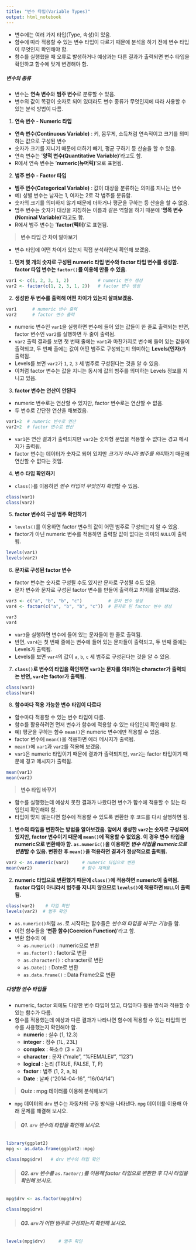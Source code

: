 ---
title: "변수 타입(Variable Types)"
output: html_notebook
---

- 변수에는 여러 가지 타입(Type, 속성)이 있음.
- 함수에 따라 적용할 수 있는 변수 타입이 다르기 때문에 분석을 하기 전에 변수 타입이 무엇인지 확인해야 함.
- 함수를 실행했을 때 오류로 발생하거나 예상과는 다른 결과가 출력되면 변수 타입을 확인하고 함수에 맞게 변경해야 함.

##### **변수의 종류**

- 변수는 **연속 변수**와 **범주 변수**로 분류할 수 있음.
- 변수의 값이 똑같이 숫자로 되어 있더라도 변수 종류가 무엇인지에 따라 사용할 수 있는 분석 방법이 다름.

1. **연속 변수 - Numeric 타입**

- **연속 변수(Continuous Variable)** : 키, 몸무게, 소득처럼 연속적이고 크기를 의미하는 값으로 구성된 변수
- 숫자가 크기를 지니기 때문에 더하기 빼기, 평균 구하기 등 산술을 할 수 있음.
- 연속 변수는 '**양적 변수(Quantitative Variable)**'라고도 함.
- R에서 연속 변수는 '**numeric(뉴머릭)**'으로 표현됨.

2. **범주 변수 - Factor 타입**

- **범주 변수(Categorical Variable)** : 값이 대상을 분류하는 의미를 지니는 변수
- 예) 성별 변수는 남자는 1, 여자는 2로 각 범주를 분류함.
- 숫자의 크기를 의미하지 않기 때문에 더하거나 평균을 구하는 등 산술을 할 수 없음.
- 범주 변수는 숫자가 대상을 지칭하는 이름과 같은 역할을 하기 때문에 '**명목 변수(Nominal Variable)**'라고도 함.
- R에서 범주 변수는 '**factor(펙터)**'로 표현됨.

> **변수 타입 간 차이 알아보기**

- 변수 타입에 어떤 차이가 있는지 직접 분석하면서 확인해 보겠음.

1. **먼저 몇 개의 숫자로 구성된 numeric 타입 변수와 factor 타입 변수를 생성함. factor 타입 변수는 `factor()`를 이용해 만들 수 있음.**

```{r}
var1 <- c(1, 2, 3, 1, 2)           # numeric 변수 생성
var2 <- factor(c(1, 2, 3, 1, 2))   # factor 변수 생성
```

2. **생성한 두 변수를 출력해 어떤 차이가 있는지 살펴보겠음.**

```{r}
var1      # numeric 변수 출력
var2      # factor 변수 출력
```

- numeric 변수인 `var1`을 실행하면 변수에 들어 있는 값들이 한 줄로 출력되는 반면, factor 변수인 `var2`를 실행하면 두 줄이 출력됨.
- `var2` 출력 결과를 보면 첫 번째 줄에는 `var1`과 마찬가지로 변수에 들어 있는 값들이 출력되고, 두 번째 출에는 값이 어떤 범주로 구성되는지 의미하는 **Levels(인자)**가 출력됨.
- Levels를 보면 `var2`가 `1`, `2`, `3` 세 범주로 구성된다는 것을 알 수 있음.
- 이처럼 factor 변수는 값을 지니는 동시에 값의 범주를 의미하는 Levels 정보를 지니고 있음.

3. **factor 변수는 연산이 안된다**

- numeric 변수로는 연산할 수 있지만, factor 변수로는 연산할 수 없음.
- 두 변수로 간단한 연산을 해보겠음.

```{r}
var1+2  # numeric 변수로 연산
var2+2  # factor 변수로 연산
```

- `var1`은 연산 결과가 출력되지만 `var2`는 숫자형 문법을 적용할 수 없다는 경고 메시지가 출력됨.
- factor 변수는 데이터가 숫자로 되어 있지만 *크기가 아니라 범주를 의미*하기 때문에 연산할 수 없다는 것임.

4. **변수 타입 확인하기**

- `class()`를 이용하면 *변수 타입이 무엇인지 확인*할 수 있음.

```{r}
class(var1)
class(var2)
```

5. **factor 변수의 구성 범주 확인하기**

- `levels()`를 이용하면 factor 변수의 값이 어떤 범주로 구성되는지 알 수 있음.
- factor가 아닌 numeric 변수를 적용하면 출력할 값이 없다는 의미의 `NULL`이 출력됨.

```{r}
levels(var1)
levels(var2)
```

6. **문자로 구성된 factor 변수**

- factor 변수는 숫자로 구성될 수도 있지만 문자로 구성될 수도 있음.
- 문자 변수와 문자로 구성된 factor 변수를 만들어 출력하고 차이를 살펴보겠음.

```{r}
var3 <- c("a", "b", "b", "c")          # 문자 변수 생성
var4 <- factor(c("a", "b", "b", "c"))  # 문자로 된 factor 변수 생성

var3
var4
```

- `var3`을 실행하면 변수에 들어 있는 문자들이 한 줄로 출력됨.
- 반면, `var4`는 첫 번째 줄에는 변수에 들어 있는 문자들이 출력되고, 두 번째 줄에는 Levels가 출력됨.
- Levels를 보면 `var4`의 값이 `a`, `b`, `c` 세 범주로 구성된다는 것을 알 수 있음.

7. **`class()`로 변수의 타입을 확인하면 `var3`는 문자를 의미하는 character가 출력되는 반면, `var4`는 factor가 출력됨.**

```{r}
class(var3)
class(var4)
```

8. **함수마다 적용 가능한 변수 타입이 다르다**

- 함수마다 적용할 수 있는 변수 타입이 다름.
- 함수를 활용하려면 먼저 변수가 함수에 적용할 수 있는 타입인지 확인해야 함.
- 예) 평균을 구하는 함수 `mean()`은 numeric 변수에만 적용할 수 있음.
- factor 변수에 `mean()`을 적용하면 에러 메시지가 출력됨.
- `mean()`에 `var1`과 `var2`를 적용해 보겠음.
- `var1`은 numeric 타입이기 때문에 결과가 출력되지만, `var2`는 factor 타입이기 때문에 경고 메시지가 출력됨.

```{r}
mean(var1)
mean(var2)
```

> **변수 타입 바꾸기**

- 함수를 실행했는데 예상치 못한 결과가 나왔다면 변수가 함수에 적용할 수 있는 타입인지 확인해야 함.
- 타입이 맞지 않는다면 함수에 적용할 수 있도록 변환한 후 코드를 다시 실행하면 됨.

1. **변수의 타입을 변환하는 방법을 알아보겠음. 앞에서 생성한 `var2`는 숫자로 구성되어 있지만, factor 변수이기 때문에 `mean()`에 적용할 수 없었음. 이 경우 변수 타입을 numeric으로 변환해야 함. `as.numeric()`을 이용하면 *변수 타입을 numeric으로 변환*할 수 있음. 변환한 후 `mean()`을 적용하면 결과가 정상적으로 출력됨.**

```{r}
var2 <- as.numeric(var2)     # numeric 타입으로 변환
mean(var2)                   # 함수 재적용
```

2. **numeric 타입으로 변환했기 때문에 `class()`에 적용하면 numeric이 출력됨. factor 타입이 아니라서 범주를 지니지 않으므로 `levels()`에 적용하면 `NULL`이 출력됨.**

```{r}
class(var2)    # 타입 확인
levels(var2)  # 범주 확인
```

- `as.numeric()`처럼 `as.`로 시작하는 함수들은 *변수의 타입을 바꾸는 기능*을 함.
- 이런 함수들을 '**변환 함수(Coercion Function)**'라고 함.
- 변환 함수의 예
    - `as.numeric()` : numeric으로 변환
    - `as.factor()` : factor로 변환
    - `as.character()` : character로 변환
    - `as.Date()` : Date로 변환
    - `as.data.frame()` : Data Frame으로 변환
    
##### **다양한 변수 타입들**

- numeric, factor 외에도 다양한 변수 타입이 있고, 타입마다 활용 방식과 적용할 수 있는 함수가 다름.
- 함수를 적용했는데 예상과 다른 결과가 나타나면 함수에 적용할 수 있는 타입의 변수를 사용했는지 확인해야 함.
    - **numeric** : 실수 (1, 12.3)
    - **integer** : 정수 (1L, 23L)
    - **complex** : 복소수 (3 + 2i)
    - **character** : 문자 ("male", "%FEMALE#", "123")
    - **logical** : 논리 (TRUE, FALSE, T, F)
    - **factor** : 범주 (1, 2, a, b)
    - **Date** : 날짜 ("2014-04-16", "16/04/14")
    
> **Quiz : mpg 데이터를 이용해 분석해보기**

- `mpg` 데이터의 `drv` 변수는 자동차의 구동 방식을 나타낸다. `mpg` 데이터를 이용해 아래 문제를 해결해 보시오.

> ###### **Q1. `drv` 변수의 타입을 확인해 보시오.**

```{r}
library(ggplot2)
mpg <- as.data.frame(ggplot2::mpg)

class(mpg$drv)   # drv 변수의 타입 확인
```

> ###### **Q2. `drv` 변수를 `as.factor()`를 이용해 factor 타입으로 변환한 후 다시 타입을 확인해 보시오.**

```{r}
mpg$drv <- as.factor(mpg$drv)

class(mpg$drv)
```

> ###### **Q3. `drv`가 어떤 범주로 구성되는지 확인해 보시오.**

```{r}
levels(mpg$drv)     # 범주 확인
```

